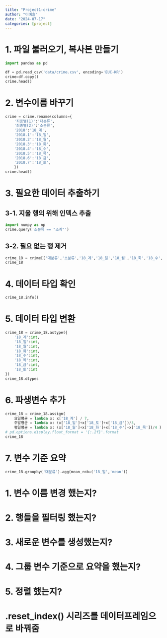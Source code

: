 ```yaml
---
title: "Project1-crime"
author: "이예솔"
date: "2024-07-17"
categories: [project]
---
```


# 1. 파일 불러오기, 복사본 만들기
```python
import pandas as pd

df = pd.read_csv('data/crime.csv', encoding='EUC-KR')
crime=df.copy()
crime.head()
```
# 2. 변수이름 바꾸기
```python
crime = crime.rename(columns={
    '죄종별(1)':'대분류',
    '죄종별(2)':'소분류',
    '2018':'18_계',
    '2018.1':'18_일',
    '2018.2':'18_월',
    '2018.3':'18_화',
    '2018.4':'18_수',
    '2018.5':'18_목',
    '2018.6':'18_금',
    '2018.7':'18_토',
    })
crime.head()
```
# 3. 필요한 데이터 추출하기
## 3-1. 지울 행의 위해 인덱스 추출
```python
import numpy as np
crime.query('소분류 == "소계"')
```
## 3-2. 필요 없는 행 제거
```python
 
crime_18 = crime[['대분류','소분류','18_계','18_일','18_월','18_화','18_수','18_목','18_금','18_토']].drop([0,1,10,19])
crime_18
```
# 4. 데이터 타입 확인
```python
crime_18.info()
```

# 5. 데이터 타입 변환
```python
crime_18 = crime_18.astype({
    '18_계':int,
    '18_일':int,
    '18_월':int,
    '18_화':int,
    '18_수':int,
    '18_목':int,
    '18_금':int,
    '18_토':int
})
crime_18.dtypes
```
# 6. 파생변수 추가
```python
crime_18 = crime_18.assign(
    요일평균 = lambda x: x['18_계'] / 7,
    주말평균 = lambda x: (x['18_일']+x['18_토']+x['18_금'])/3,
    평일평균 = lambda x: (x['18_월']+x['18_화']+x['18_수']+x['18_목'])/4 )
# pd.options.display.float_format = '{:.2f}'.format
crime_18
```
# 7. 변수 기준 요약
```python
crime_18.groupby('대분류').agg(mean_rob=('18_일','mean'))

```


# 1. 변수 이름 변경 했는지?
# 2. 행들을 필터링 했는지?
# 3. 새로운 변수를 생성했는지?
# 4. 그룹 변수 기준으로 요약을 했는지?
# 5. 정렬 했는지?

# .reset_index() 시리즈를 데이터프레임으로 바꿔줌

